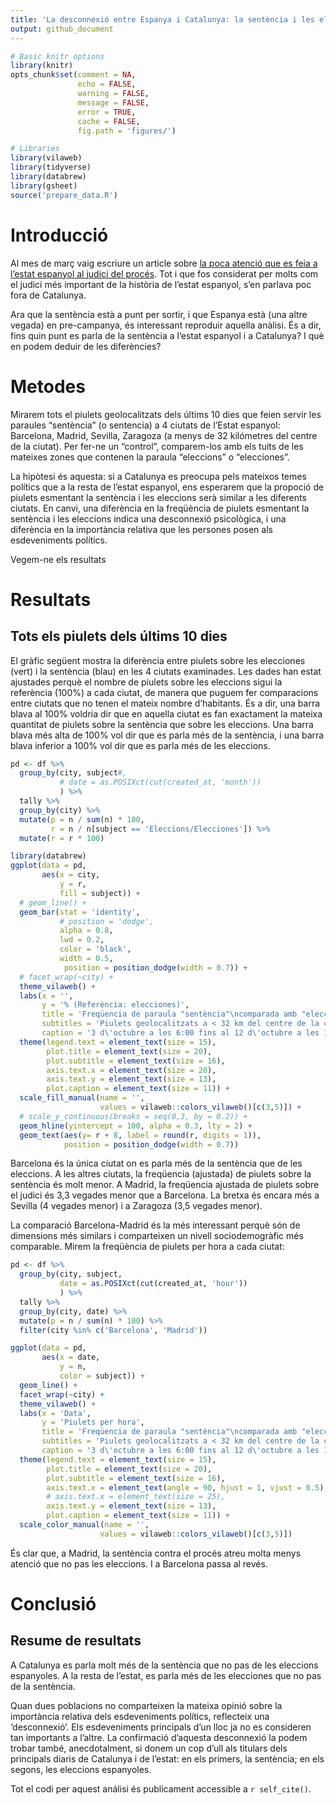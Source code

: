 ```yaml
---
title: 'La desconnexió entre Espanya i Catalunya: la sentència i les eleccions'
output: github_document
---
```



```r
# Basic knitr options
library(knitr)
opts_chunk$set(comment = NA, 
               echo = FALSE, 
               warning = FALSE, 
               message = FALSE, 
               error = TRUE, 
               cache = FALSE,
               fig.path = 'figures/')
```


```r
# Libraries
library(vilaweb)
library(tidyverse)
library(databrew)
library(gsheet)
source('prepare_data.R')
```


# Introducció

Al mes de març vaig escriure un article sobre [la poca atenció que es feia a l'estat espanyol al judici del procés](https://www.vilaweb.cat/noticies/desconnexio-espanya-catalunya-judici-eleccions-joe-brew/). Tot i que fos considerat per molts com el judici més important de la història de l'estat espanyol, s'en parlava poc fora de Catalunya. 

Ara que la sentència està a punt per sortir, i que Espanya està (una altre vegada) en pre-campanya, és interessant reproduir aquella anàlisi. És a dir, fins quin punt es parla de la sentència a l'estat espanyol i a Catalunya? I què en podem deduir de les diferències?

# Metodes

Mirarem tots el piulets geolocalitzats dels últims 10 dies que feien servir les paraules "sentència" (o sentencia) a 4 ciutats de l'Estat espanyol: Barcelona, Madrid, Sevilla, Zaragoza (a menys de 32 kilómetres del centre de la ciutat). Per fer-ne un "control", comparem-los amb els tuits de les mateixes zones que contenen la paraula "eleccions" o "elecciones".

La hipòtesi és aquesta: si a Catalunya es preocupa pels mateixos temes polítics que a la resta de l'estat espanyol, ens esperarem que la propoció de piulets esmentant la sentència i les eleccions serà similar a les diferents ciutats. En canvi, una diferència en la freqüència de piulets esmentant la sentència i les eleccions indica una desconnexió psicològica, i una diferència en la importància relativa que les persones posen als esdeveniments polítics.

Vegem-ne els resultats

# Resultats

## Tots els piulets dels últims 10 dies

El gràfic següent mostra la diferència entre piulets sobre les elecciones (vert) i la sentència (blau) en les 4 ciutats examinades. Les dades han estat ajustades perquè el nombre de piulets sobre les eleccions sigui la referència (100%) a cada ciutat, de manera que puguem fer comparacions entre ciutats que no tenen el mateix nombre d’habitants. És a dir, una barra blava al 100% voldria dir que en aquella ciutat es fan exactament la mateixa quantitat de piulets sobre la sentència que sobre les eleccions. Una barra blava més alta de 100% vol dir que es parla més de la sentència, i una barra blava inferior a 100% vol dir que es parla més de les eleccions.

```r

pd <- df %>%
  group_by(city, subject#,
           # date = as.POSIXct(cut(created_at, 'month'))
           ) %>%
  tally %>%
  group_by(city) %>%
  mutate(p = n / sum(n) * 100,
         r = n / n[subject == 'Eleccions/Elecciones']) %>%
  mutate(r = r * 100)

library(databrew)
ggplot(data = pd,
       aes(x = city,
           y = r,
           fill = subject)) +
  # geom_line() +
  geom_bar(stat = 'identity',
           # position = 'dodge',
           alpha = 0.8,
           lwd = 0.2,
           color = 'black',
           width = 0.5,
            position = position_dodge(width = 0.7)) +
  # facet_wrap(~city) +
  theme_vilaweb() +
  labs(x = '',
       y = '% (Referència: elecciones)',
       title = 'Freqüencia de paraula "sentència"\ncomparada amb "eleccions" en piulets',
       subtitles = 'Piulets geolocalitzats a < 32 km del centre de la ciutat',
       caption = '3 d\'octubre a les 6:00 fins al 12 d\'octubre a les 14:30. Sense comptar repiulets.\nDades: API REST de Twitter. Gràfic: Joe Brew. www.vilaweb.cat') +
  theme(legend.text = element_text(size = 15),
        plot.title = element_text(size = 20),
        plot.subtitle = element_text(size = 16),
        axis.text.x = element_text(size = 20),
        axis.text.y = element_text(size = 13),
        plot.caption = element_text(size = 11)) +
  scale_fill_manual(name = '',
                    values = vilaweb::colors_vilaweb()[c(3,5)]) +
  # scale_y_continuous(breaks = seq(0,3, by = 0.2)) +
  geom_hline(yintercept = 100, alpha = 0.3, lty = 2) +
  geom_text(aes(y= r + 8, label = round(r, digits = 1)),
            position = position_dodge(width = 0.7))
```

Barcelona és la única ciutat on es parla més de la sentència que de les eleccions. A les altres ciutats, la freqüencia (ajustada) de piulets sobre la sentència és molt menor. A Madrid, la freqüencia ajustada de piulets sobre el judici és 3,3 vegades menor que a Barcelona. La bretxa és encara més a Sevilla (4 vegades menor) i a Zaragoza (3,5 vegades menor).


La comparació Barcelona-Madrid és la més interessant perquè són de dimensions més similars i comparteixen un nivell sociodemogràfic més comparable. Mirem la freqüència de piulets per hora a cada ciutat:


```r

pd <- df %>%
  group_by(city, subject,
           date = as.POSIXct(cut(created_at, 'hour'))
           ) %>%
  tally %>%
  group_by(city, date) %>%
  mutate(p = n / sum(n) * 100) %>%
  filter(city %in% c('Barcelona', 'Madrid'))

ggplot(data = pd,
       aes(x = date,
           y = n,
           color = subject)) +
  geom_line() +
  facet_wrap(~city) +
  theme_vilaweb() +
  labs(x = 'Data',
       y = 'Piulets per hora',
       title = 'Freqüencia de paraula "sentència"\ncomparada amb "eleccions" en piulets',
       subtitles = 'Piulets geolocalitzats a < 32 km del centre de la ciutat',
       caption = '3 d\'octubre a les 6:00 fins al 12 d\'octubre a les 14:30.\nSense comptar repiulets Dades: API REST de Twitter. Gràfic: Joe Brew.\nwww.vilaweb.cat') +
  theme(legend.text = element_text(size = 15),
        plot.title = element_text(size = 20),
        plot.subtitle = element_text(size = 16),
        axis.text.x = element_text(angle = 90, hjust = 1, vjust = 0.5),
        # axis.text.x = element_text(size = 25),
        axis.text.y = element_text(size = 13),
        plot.caption = element_text(size = 11)) +
  scale_color_manual(name = '',
                    values = vilaweb::colors_vilaweb()[c(3,5)])
```

És clar que, a Madrid, la sentència contra el procés atreu molta menys atenció que no pas les eleccions. I a Barcelona passa al revés.


# Conclusió

## Resume de resultats 

A Catalunya es parla molt més de la sentència que no pas de les eleccions espanyoles. A la resta de l'estat, es parla més de les elecciones que no pas de la sentència.


Quan dues poblacions no comparteixen la mateixa opinió sobre la importància relativa dels esdeveniments polítics, reflecteix una ‘desconnexió’. Els esdeveniments principals d’un lloc ja no es consideren tan importants a l’altre. La confirmació d’aquesta desconnexió la podem trobar també, anecdotalment, si donem un cop d’ull als titulars dels principals diaris de Catalunya i de l’estat: en els primers, la sentència; en els segons, les eleccions espanyoles.


Tot el codi per aquest análisi és publicament accessible a `r self_cite()`.


